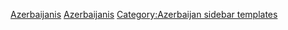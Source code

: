 {{Sidebar
 | name         = 亞塞拜然人
 | titlestyle   = font-family:Palatino Linotype;"
 | contentclass = hlist
 | topimage     = 
 | pretitle     = [[:Category:亞塞拜然|系列]]一部份
 | title        = [[亞塞拜然人]]
 | headingclass = navbox-abovebelow
 | belowstyle   = font-weight:normal; border-top:#aaa 1px solid

 | heading1 = [[亞塞拜然文化|文化]]
 | content1 =
* [[Architecture of Azerbaijan|Architecture]]
* [[Azerbaijani art|Art]]
* [[Cinema of Azerbaijan|Cinema]]
* [[Azerbaijani cuisine|Cuisine]]
* [[Azerbaijani dances|Dance]]
* [[Azerbaijani traditional clothing|Dress]]
* [[Azerbaijani folk art|Folk art]]
* [[Azerbaijani literature|Literature]]
* [[Culture of Azerbaijan|Media]]
* [[Music of Azerbaijan|Music]]
* [[Azerbaijani folklore|Folklore]]
* [[Religion in Azerbaijan|Religion]]
* [[Sport in Azerbaijan|Sport]]
* [[Theatre in Azerbaijan|Theatre]]
* [[Tourism in Azerbaijan|Tourism]]

 | heading2 = [[Azerbaijani population|Traditional areas of settlement]]
 | content2 =
* [[Iranian Azerbaijanis|Iran]] <small>([[Azerbaijan (Iran)|Iranian Azerbaijan]])</small>
* [[Azerbaijan]]
* [[Azerbaijanis in Russia|Russia]] <small>([[Derbent]])</small>
* [[Azerbaijanis in Georgia|Georgia]]
* [[Azerbaijanis in Armenia|Armenia]]
* [[Azerbaijanis in Turkey|Turkey]] <small>([[Kars]], [[Iğdır]])</small>

 | heading3 = [[阿塞拜疆僑民|僑民]]
 | content3 =
* [[Azerbaijanis in Belarus|Belarus]]
* [[Azerbaijani Canadians|加拿大]]
* [[Azerbaijanis in France|France]]
* [[Azerbaijanis in Germany|Germany]]
* [[Azerbaijanis in Kazakhstan|Kazakhstan]]
* [[Azerbaijanis in Kyrgyzstan|Kyrgyzstan]]
* [[Azerbaijanis in Russia|Russia]]
* [[Azerbaijanis in Turkmenistan|Turkmenistan]]
* [[Azerbaijanis in Ukraine|Ukraine]]
* [[Azerbaijanis in Uzbekistan|Uzbekistan]]
* [[Azerbaijanis in the United Kingdom|United Kingdom]]
* [[Azerbaijani Americans|United States]]

 | heading4 = [[Religion in Azerbaijan|宗教]]
 | content4 =
* [[Pre-Abrahamic religions of Azerbaijan|Pre-Abrahamic religions]]
* [[Islam in Azerbaijan|Islam]]
* [[Christianity in Azerbaijan|Christianity]]
* [[Judaism in Azerbaijan|Judaism]]
* [[Zoroastrianism in Azerbaijan|Zoroastrianism]]
* [[Yarsanism]]

 | heading5 = [[Azerbaijani language|Language]]
 | content5 =
* [[Azerbaijani language|Azerbaijani]]

 | heading6 = Persecution
 | content6 =
* [[March Days]]
* [[Deportation of Azerbaijanis from Armenia|Deportations from Armenia]]
* [[Gugark pogrom]]
* [[Black January]]
* [[Khojaly Massacre]]

 | belowclass   = plainlist
 | below        =
* [[Portal:亞塞拜然|'''亞塞拜然專題''' ]]

}}<noinclude>
[[Category:Asia ethnic group templates|Azerbaijanis]]
[[Category:Europe ethnic group sidebar templates|Azerbaijanis]]
[[Category:Azerbaijan sidebar templates]]
</noinclude>